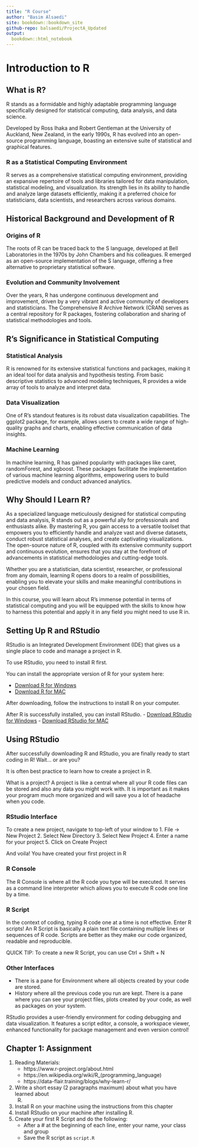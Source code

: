 ```yaml
---
title: "R Course"
author: "Basim Alsaedi"
site: bookdown::bookdown_site
github-repo: balsaedi/ProjectA_Updated
output:
  bookdown::html_notebook
---
```


# Introduction to R

##  What is R?

R stands as a formidable and highly adaptable programming language specifically
designed for statistical computing, data analysis, and data science. 

Developed by Ross Ihaka and Robert Gentleman at the University of Auckland,
New Zealand, in the early 1990s, R has evolved into an open-source programming
language, boasting an extensive suite of statistical and graphical features.


###  R as a Statistical Computing Environment

R serves as a comprehensive statistical computing environment, providing an
expansive repertoire of tools and libraries tailored for data manipulation, 
statistical modeling, and visualization. Its strength lies in its ability to
handle and analyze large datasets efficiently, making it a preferred choice for
statisticians, data scientists, and researchers across various domains.


## Historical Background and Development of R

### Origins of R

The roots of R can be traced back to the S language, developed at Bell Laboratories
in the 1970s by John Chambers and his colleagues. R emerged as an open-source
implementation of the S language, offering a free alternative to proprietary
statistical software.


### Evolution and Community Involvement

Over the years, R has undergone continuous development and improvement, driven 
by a very vibrant and active community of developers and statisticians. The
Comprehensive R Archive Network (CRAN) serves as a central repository for R
packages, fostering collaboration and sharing of statistical methodologies and
tools.


## R's Significance in Statistical Computing

### Statistical Analysis

R is renowned for its extensive statistical functions and packages, 
making it an ideal tool for data analysis and hypothesis testing. From basic 
descriptive statistics to advanced modeling techniques, R provides a wide 
array of tools to analyze and interpret data.

### Data Visualization

One of R's standout features is its robust data visualization capabilities. 
The ggplot2 package, for example, allows users to create a wide range of 
high-quality graphs and charts, enabling effective communication of data
insights.

### Machine Learning

In machine learning, R has gained popularity with packages like
caret, randomForest, and xgboost. These packages facilitate the implementation
of various machine learning algorithms, empowering users to build predictive
models and conduct advanced analytics.

## Why Should I Learn R?
As a specialized language meticulously designed for statistical computing and
data analysis, R stands out as a powerful ally for professionals and enthusiasts
alike. By mastering R, you gain access to a versatile toolset that empowers you
to efficiently handle and analyze vast and diverse datasets, conduct robust
statistical analyses, and create captivating visualizations. The open-source
nature of R, coupled with its extensive community support and continuous
evolution, ensures that you stay at the forefront of advancements in statistical
methodologies and cutting-edge tools. 

Whether you are a statistician, data scientist, researcher,
or professional from any domain, learning R opens doors to a realm of
possibilities, enabling you to elevate your skills and make meaningful
contributions in your chosen field.


In this course, you will learn about R's immense potential in terms of
statistical computing and you will be equipped with the skills to know how to 
harness this potential and apply it in any field you might need to use R in.

## Setting Up R and RStudio

RStudio is an Integrated Development Environment (IDE) that gives us a
single place to code and manage a project in R.

To use RStudio, you need to install R first.

You can install the appropriate version of R for your system here:

-   [Download R for
    Windows](https://cran.r-project.org/bin/windows/base/)
-   [Download R for MAC](https://cloud.r-project.org/bin/macosx/)

After downloading, follow the instructions to install R on your
computer.

After R is successfully installed, you can install RStudio. - [Download
RStudio for Windows](https://posit.co/download/rstudio-desktop/) -
[Download RStudio for MAC](https://posit.co/download/rstudio-desktop/)

## Using RStudio

After successfully downloading R and RStudio, you are finally ready to
start coding in R! Wait... or are you?

It is often best practice to learn how to create a project in R.

What is a project? A project is like a central where all your R code
files can be stored and also any data you might work with. It is
important as it makes your program much more organized and will save you
a lot of headache when you code.

### RStudio Interface

To create a new project, navigate to top-left of your window to 1. File
-\> New Project 2. Select New Directory 3. Select New Project 4. Enter a
name for your project 5. Click on Create Project

And voila! You have created your first project in R

### R Console

The R Console is where all the R code you type will be executed. It
serves as a command line interpreter which allows you to execute R code
one line by a time.

### R Script

In the context of coding, typing R code one at a time is not effective.
Enter R scripts! An R Script is basically a plain text file containing
multiple lines or sequences of R code. Scripts are better as they make
our code organized, readable and reproducible.

QUICK TIP: To create a new R Script, you can use Ctrl + Shift + N

### Other Interfaces
-   There is a pane for Environment where all objects created by your
    code are stored.
-   History where all the previous code you run are kept. There is a
    pane where you can see your project files, plots created by your
    code, as well as packages on your system.

RStudio provides a user-friendly environment for coding debugging and
data visualization. It features a script editor, a console, a workspace
viewer, enhanced functionality for package management and even version
control!


## Chapter 1: Assignment

1. Reading Materials:
    - https://www.r-project.org/about.html
    - https://en.wikipedia.org/wiki/R_(programming_language)
    - https://data-flair.training/blogs/why-learn-r/

2. Write a short essay (2 paragraphs maximum) about what you have learned about
   R.
3. Install R on your machine using the instructions from this chapter
4. Install RStudio on your machine after installing R.
5. Create your first R Script and do the following:
   - After a # at the beginning of each line, enter your name, your class and
     group
   - Save the R script as `script.R`


